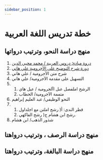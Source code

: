 ```yaml
---
sidebar_position: 1
---
```


# خطة تدريس اللغة العربية

## منهج دراسة النحو، وترتيب درواتها

1. [دروة مبادئ دروس العربية / محمد محيي الدين](/lessons/جميع%20دورات%20النحو/مبادئ%20دروس%20العربية)
2. [دورة شرح التوضيح على الآجرومية علي هاني](/lessons/جميع%20دورات%20النحو/شروح%20الآجر%20ومية/التوضيح%20على%20الاجرومية)
3. شرح متن الآجرومية / علي هاني
4. التسهيل على مقدمة الآجرومية/ علي هاني
5. 1. الرشح املفصل عىل اآلجرومية / عيل هاي
   2. متممة الآجرومية/ الحطاب
6. النحو الوظيفي/ عبد العليم إبراهيم
7. 1. قطر الندى: أ( رشح املتن مع اجلداول
   2. رشح ابن هشام ج( رشح الفاكهي.
8. شذور الذهب/ ابن هشام

## منهج دراسة الرصف ، وترتيب درواهتا


## منهج دراسة البالغة، وترتيب درواهتا
